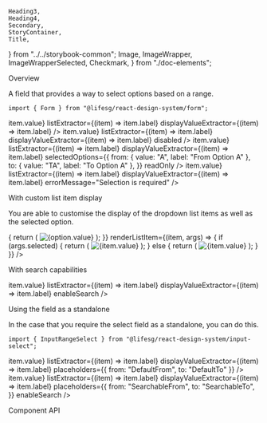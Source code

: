     Heading3,
    Heading4,
    Secondary,
    StoryContainer,
    Title,
} from "../../storybook-common";
    Image,
    ImageWrapper,
    ImageWrapperSelected,
    Checkmark,
} from "./doc-elements";

<Meta title="Form/RangeSelect" component={Form.RangeSelect} />

<Title>Form.RangeSelect</Title>

<Secondary>Overview</Secondary>

A field that provides a way to select options based on a range.

```tsx
import { Form } from "@lifesg/react-design-system/form";
```

<Canvas>
    <Story name="Default">
        <StoryContainer>
            <Container>
                <Form.RangeSelect
                    label="This is the range select field"
                    options={{
                        from: [
                            { value: "A", label: "From Option A" },
                            { value: "B", label: "From Option B" },
                            { value: "C", label: "From Option C" },
                            { value: "D", label: "From Option D" },
                            { value: "A", label: "From Option A" },
                            { value: "B", label: "From Option B" },
                            {
                                value: "C",
                                label: "From Option C This is a long From Option that should get wrapped and truncated.",
                            },
                            { value: "D", label: "From Option D" },
                            { value: "A", label: "From Option A" },
                            { value: "B", label: "From Option B" },
                            { value: "C", label: "From Option C" },
                            { value: "D", label: "From Option D" },
                        ],
                        to: [
                            { value: "TA", label: "To Option A" },
                            { value: "TB", label: "To Option B" },
                        ],
                    }}
                    valueExtractor={(item) => item.value}
                    listExtractor={(item) => item.label}
                    displayValueExtractor={(item) => item.label}
                />
                <Form.RangeSelect
                    label="This is the disabled state"
                    options={{
                        from: [
                            { value: "A", label: "From Option A" },
                            { value: "B", label: "From Option B" },
                            { value: "C", label: "From Option C" },
                            { value: "D", label: "From Option D" },
                        ],
                        to: [
                            { value: "TA", label: "To Option A" },
                            { value: "TB", label: "To Option B" },
                        ],
                    }}
                    valueExtractor={(item) => item.value}
                    listExtractor={(item) => item.label}
                    displayValueExtractor={(item) => item.label}
                    disabled
                />
                <Form.RangeSelect
                    label="This is the readonly state"
                    options={{
                        from: [
                            { value: "A", label: "From Option A" },
                            { value: "B", label: "From Option B" },
                            { value: "C", label: "From Option C" },
                            { value: "D", label: "From Option D" },
                        ],
                        to: [
                            { value: "TA", label: "To Option A" },
                            { value: "TB", label: "To Option B" },
                        ],
                    }}
                    valueExtractor={(item) => item.value}
                    listExtractor={(item) => item.label}
                    displayValueExtractor={(item) => item.label}
                    selectedOptions={{
                        from: { value: "A", label: "From Option A" },
                        to: { value: "TA", label: "To Option A" },
                    }}
                    readOnly
                />
                <Form.RangeSelect
                    label="This is the error state"
                    options={{
                        from: [
                            { value: "A", label: "From Option A" },
                            { value: "B", label: "From Option B" },
                            { value: "C", label: "From Option C" },
                            { value: "D", label: "From Option D" },
                        ],
                        to: [
                            { value: "TA", label: "To Option A" },
                            { value: "TB", label: "To Option B" },
                        ],
                    }}
                    valueExtractor={(item) => item.value}
                    listExtractor={(item) => item.label}
                    displayValueExtractor={(item) => item.label}
                    errorMessage="Selection is required"
                />
            </Container>
        </StoryContainer>
    </Story>
</Canvas>

<Heading3>With custom list item display</Heading3>

You are able to customise the display of the dropdown list items as well as the selected option.

<Canvas>
    <Story name="With custom list item display">
        <StoryContainer>
            <Container>
                <Form.RangeSelect
                    label="This has a custom list item display"
                    options={{
                        from: [
                            {
                                value: "A",
                                url: "https://picsum.photos/seed/A/300/100",
                            },
                            {
                                value: "B",
                                url: "https://picsum.photos/seed/B/500/200",
                            },
                        ],
                        to: [
                            {
                                value: "C",
                                url: "https://picsum.photos/seed/C/300/300",
                            },
                            {
                                value: "D",
                                url: "https://picsum.photos/seed/D/600/150",
                            },
                        ],
                    }}
                    renderCustomSelectedOption={(option) => {
                        return (
                            <ImageWrapper>
                                <Image src={option.url} alt={option.value} />
                            </ImageWrapper>
                        );
                    }}
                    renderListItem={(item, args) => {
                        if (args.selected) {
                            return (
                                <ImageWrapperSelected>
                                    <ImageWrapper>
                                        <Image
                                            src={item.url}
                                            alt={item.value}
                                        />
                                    </ImageWrapper>
                                    <Checkmark />
                                </ImageWrapperSelected>
                            );
                        } else {
                            return (
                                <ImageWrapper>
                                    <Image src={item.url} alt={item.value} />
                                </ImageWrapper>
                            );
                        }
                    }}
                />
            </Container>
        </StoryContainer>
    </Story>
</Canvas>

<Heading3>With search capabilities</Heading3>

<Canvas>
    <Story name="With search">
        <StoryContainer>
            <Container>
                <Form.RangeSelect
                    label="This has searchable options"
                    options={{
                        from: [
                            { value: "A", label: "From Option A" },
                            { value: "B", label: "From Option B" },
                            { value: "C", label: "From Option C" },
                            { value: "D", label: "From Option D" },
                        ],
                        to: [
                            { value: "TA", label: "To Option A" },
                            { value: "TB", label: "To Option B" },
                        ],
                    }}
                    valueExtractor={(item) => item.value}
                    listExtractor={(item) => item.label}
                    displayValueExtractor={(item) => item.label}
                    enableSearch
                />
            </Container>
        </StoryContainer>
    </Story>
</Canvas>

<Heading3>Using the field as a standalone</Heading3>

In the case that you require the select field as a standalone, you can do this.

```tsx
import { InputRangeSelect } from "@lifesg/react-design-system/input-select";
```

<Preview>
    <Story name="Standalone usage">
        <StoryContainer>
            <Container>
                <InputRangeSelect
                    options={{
                        from: [
                            { value: "A", label: "From Option A" },
                            { value: "B", label: "From Option B" },
                            { value: "C", label: "From Option C" },
                            { value: "D", label: "From Option D" },
                        ],
                        to: [
                            { value: "TA", label: "To Option A" },
                            { value: "TB", label: "To Option B" },
                        ],
                    }}
                    valueExtractor={(item) => item.value}
                    listExtractor={(item) => item.label}
                    displayValueExtractor={(item) => item.label}
                    placeholders={{ from: "DefaultFrom", to: "DefaultTo" }}
                />
                <br />
                <InputRangeSelect
                    options={{
                        from: [
                            { value: "A", label: "From Option A" },
                            { value: "B", label: "From Option B" },
                            { value: "C", label: "From Option C" },
                            { value: "D", label: "From Option D" },
                        ],
                        to: [
                            { value: "TA", label: "To Option A" },
                            { value: "TB", label: "To Option B" },
                        ],
                    }}
                    valueExtractor={(item) => item.value}
                    listExtractor={(item) => item.label}
                    displayValueExtractor={(item) => item.label}
                    placeholders={{
                        from: "SearchableFrom",
                        to: "SearchableTo",
                    }}
                    enableSearch
                />
            </Container>
        </StoryContainer>
    </Story>
</Preview>

<Secondary>Component API</Secondary>

<PropsTable />
